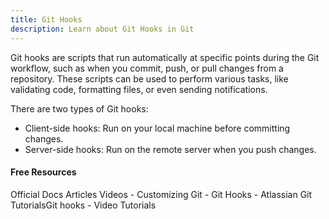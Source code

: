 ```yaml
---
title: Git Hooks
description: Learn about Git Hooks in Git
---
```

Git hooks are scripts that run automatically at specific points during the Git workflow, such as when you commit, push, or pull changes from a repository. These scripts can be used to perform various tasks, like validating code, formatting files, or even sending notifications.

There are two types of Git hooks:

- Client-side hooks: Run on your local machine before committing changes.
- Server-side hooks: Run on the remote server when you push changes.

#### Free Resources

<Tabs defaultValue="official">
<TabsList>
<TabsTrigger value="official">Official Docs</TabsTrigger>
<TabsTrigger value="article">Articles</TabsTrigger>
<TabsTrigger value="video">Videos</TabsTrigger>
</TabsList>

<TabsContent value="official">
<Note type="note" title="official">
- <Link href="https://git-scm.com/book/en/v2/Customizing-Git-Git-Hooks">Customizing Git - Git Hooks</Link>
</Note>
</TabsContent>
<TabsContent value="article">
<Note type="note" title="article">
- <Link href="https://www.atlassian.com/git/tutorials/git-hooks">Atlassian Git TutorialsGit hooks</Link>
</Note>
</TabsContent>
<TabsContent value="video">
<Note type="note" title="video">
- <Link href="https://www.youtube.com/results?search_query=git+git-hooks+tutorial">Video Tutorials</Link>
</Note>
</TabsContent>
</Tabs>

